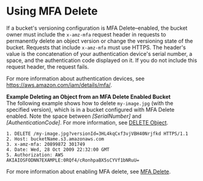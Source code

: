 # Using MFA Delete<a name="UsingMFADelete"></a>

If a bucket's versioning configuration is MFA Delete–enabled, the bucket owner must include the `x-amz-mfa` request header in requests to permanently delete an object version or change the versioning state of the bucket\. Requests that include `x-amz-mfa` must use HTTPS\. The header's value is the concatenation of your authentication device's serial number, a space, and the authentication code displayed on it\. If you do not include this request header, the request fails\.

For more information about authentication devices, see [https://aws\.amazon\.com/iam/details/mfa/](https://aws.amazon.com/iam/details/mfa/)\.

**Example Deleting an Object from an MFA Delete Enabled Bucket**  
The following example shows how to delete `my-image.jpg` \(with the specified version\), which is in a bucket configured with MFA Delete enabled\. Note the space between *\[SerialNumber\]* and *\[AuthenticationCode\]*\. For more information, see [DELETE Object](https://docs.aws.amazon.com/AmazonS3/latest/API/RESTObjectDELETE.html)\.  

```
1. DELETE /my-image.jpg?versionId=3HL4kqCxf3vjVBH40Nrjfkd HTTPS/1.1
2. Host: bucketName.s3.amazonaws.com
3. x-amz-mfa: 20899872 301749
4. Date: Wed, 28 Oct 2009 22:32:00 GMT
5. Authorization: AWS AKIAIOSFODNN7EXAMPLE:0RQf4/cRonhpaBX5sCYVf1bNRuU=
```

For more information about enabling MFA delete, see [MFA Delete](Versioning.mdx#MultiFactorAuthenticationDelete)\.